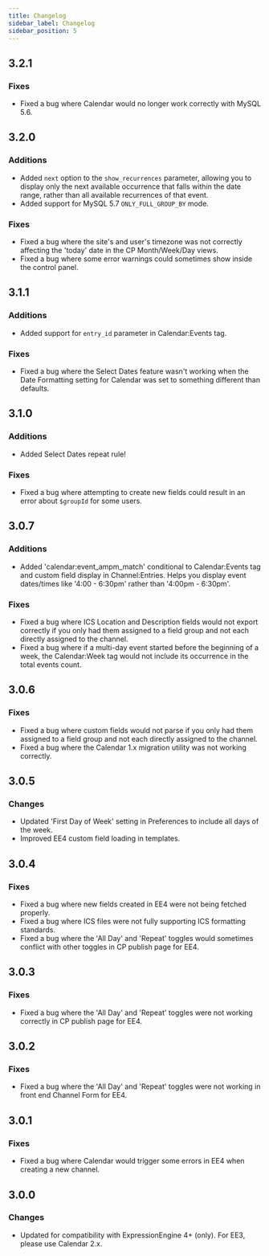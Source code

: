 ```yaml
---
title: Changelog
sidebar_label: Changelog
sidebar_position: 5
---
```



## 3.2.1<TitleDate date="2020-09-24" />

### Fixes

- Fixed a bug where Calendar would no longer work correctly with MySQL 5.6.

## 3.2.0<TitleDate date="2020-09-18" />

### Additions

- Added `next` option to the `show_recurrences` parameter, allowing you to display only the next available occurrence that falls within the date range, rather than all available recurrences of that event.
- Added support for MySQL 5.7 `ONLY_FULL_GROUP_BY` mode.

### Fixes

- Fixed a bug where the site's and user's timezone was not correctly affecting the 'today' date in the CP Month/Week/Day views.
- Fixed a bug where some error warnings could sometimes show inside the control panel.

## 3.1.1<TitleDate date="2019-01-22" />

### Additions

- Added support for `entry_id` parameter in Calendar:Events tag.

### Fixes

- Fixed a bug where the Select Dates feature wasn't working when the Date Formatting setting for Calendar was set to something different than defaults.

## 3.1.0<TitleDate date="2018-10-17" />

### Additions

- Added Select Dates repeat rule!

### Fixes

- Fixed a bug where attempting to create new fields could result in an error about `$groupId` for some users.

## 3.0.7<TitleDate date="2018-08-29" />

### Additions

- Added 'calendar:event_ampm_match' conditional to Calendar:Events tag and custom field display in Channel:Entries. Helps you display event dates/times like '4:00 - 6:30pm' rather than '4:00pm - 6:30pm'.

### Fixes

- Fixed a bug where ICS Location and Description fields would not export correctly if you only had them assigned to a field group and not each directly assigned to the channel.
- Fixed a bug where if a multi-day event started before the beginning of a week, the Calendar:Week tag would not include its occurrence in the total events count.

## 3.0.6<TitleDate date="2018-05-18" />

### Fixes

- Fixed a bug where custom fields would not parse if you only had them assigned to a field group and not each directly assigned to the channel.
- Fixed a bug where the Calendar 1.x migration utility was not working correctly.

## 3.0.5<TitleDate date="2018-03-01" />

### Changes

- Updated 'First Day of Week' setting in Preferences to include all days of the week.
- Improved EE4 custom field loading in templates.

## 3.0.4<TitleDate date="2018-01-22" />

### Fixes

- Fixed a bug where new fields created in EE4 were not being fetched properly.
- Fixed a bug where ICS files were not fully supporting ICS formatting standards.
- Fixed a bug where the 'All Day' and 'Repeat' toggles would sometimes conflict with other toggles in CP publish page for EE4.

## 3.0.3<TitleDate date="2018-01-10" />

### Fixes

- Fixed a bug where the 'All Day' and 'Repeat' toggles were not working correctly in CP publish page for EE4.

## 3.0.2<TitleDate date="2017-12-21" />

### Fixes

- Fixed a bug where the 'All Day' and 'Repeat' toggles were not working in front end Channel Form for EE4.

## 3.0.1<TitleDate date="2017-12-12" />

### Fixes

- Fixed a bug where Calendar would trigger some errors in EE4 when creating a new channel.

## 3.0.0<TitleDate date="2017-12-04" />

### Changes

- Updated for compatibility with ExpressionEngine 4+ (only). For EE3, please use Calendar 2.x.
